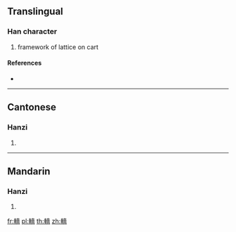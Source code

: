 {{character info/new}}
==Translingual==

===Han character===
{{Han char|rn=159|rad=車|as=13|sn=20|four=54061|canj=JJGOW}}

# framework of lattice on cart

====References====
* {{Han ref|kx=1249.080|dkj=38549|dj=1727.340|hdz=53557.090|uh=8F56|ud=36694|bh=F4DB|bd=62683}}

----

==Cantonese==

===Hanzi===
{{yue-hanzi|jyut=|y=sik1}}

# {{defn|lang=yue|sort=車13}}

----

==Mandarin==

===Hanzi===
{{cmn-hanzi|pin=[[sè]] ([[se4]])|wg=se<sup>4</sup>}}

# {{defn|lang=cmn|sort=車13}}

[[fr:轖]]
[[pl:轖]]
[[th:轖]]
[[zh:轖]]